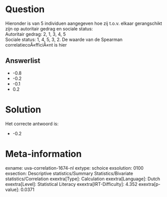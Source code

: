 Question
========

Hieronder is van 5 individuen aangegeven hoe zij t.o.v. elkaar
gerangschikt zijn op autoritair gedrag en sociale status:\
Autoritair gedrag: 2, 1, 3, 4, 5\
Sociale status: 1, 4, 5, 3, 2. De waarde van de Spearman
correlatiecoÃ«fficiÃ«nt is hier

Answerlist
----------

* -0.8
* -0.2
* -0.1
* 0.2

Solution
========

Het correcte antwoord is: 

* -0.2

Meta-information
================
exname: uva-correlation-1674-nl
extype: schoice
exsolution: 0100
exsection: Descriptive statistics/Summary Statistics/Bivariate statistics/Correlation
exextra[Type]: Calculation
exextra[Language]: Dutch
exextra[Level]: Statistical Literacy
exextra[IRT-Difficulty]: 4.352
exextra[p-value]: 0.0371

